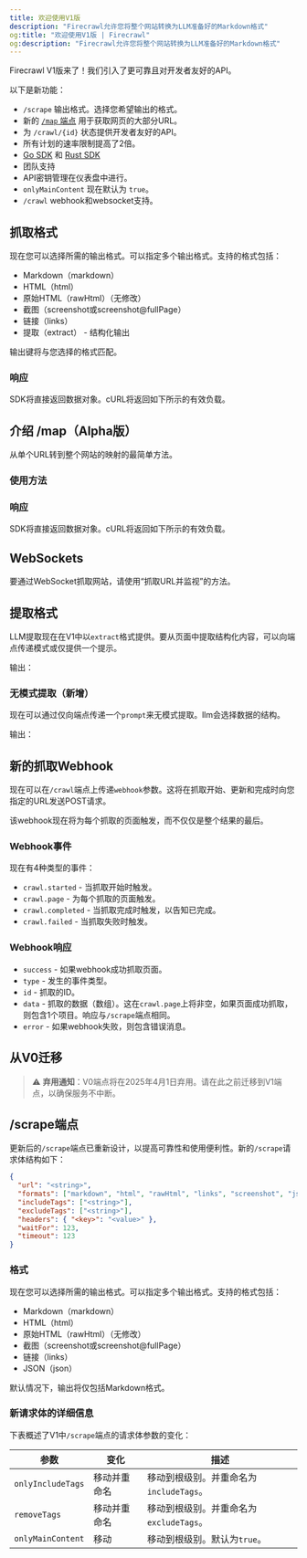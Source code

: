 ```yaml
---
title: 欢迎使用V1版
description: "Firecrawl允许您将整个网站转换为LLM准备好的Markdown格式"
og:title: "欢迎使用V1版 | Firecrawl"
og:description: "Firecrawl允许您将整个网站转换为LLM准备好的Markdown格式"
---
```




Firecrawl V1版来了！我们引入了更可靠且对开发者友好的API。

以下是新功能：

- `/scrape` 输出格式。选择您希望输出的格式。
- 新的 [`/map` 端点](/features/map) 用于获取网页的大部分URL。
- 为 `/crawl/{id}` 状态提供开发者友好的API。
- 所有计划的速率限制提高了2倍。
- [Go SDK](/sdks/go) 和 [Rust SDK](/sdks/rust)
- 团队支持
- API密钥管理在仪表盘中进行。
- `onlyMainContent` 现在默认为 `true`。
- `/crawl` webhook和websocket支持。


## 抓取格式

现在您可以选择所需的输出格式。可以指定多个输出格式。支持的格式包括：

- Markdown（markdown）
- HTML（html）
- 原始HTML（rawHtml）（无修改）
- 截图（screenshot或screenshot@fullPage）
- 链接（links）
- 提取（extract） - 结构化输出

输出键将与您选择的格式匹配。

<CodeGroup>

  <ScrapePython />

  <ScrapeNode />

  <ScrapeGo />

  <ScrapeRust />

  <ScrapeCURL />

</CodeGroup>

### 响应

SDK将直接返回数据对象。cURL将返回如下所示的有效负载。

<ScrapeResponse />

## 介绍 /map（Alpha版）

从单个URL转到整个网站的映射的最简单方法。

### 使用方法

<CodeGroup>

<MapPython />
<MapJavaScript />
<MapGo />
<MapRust />
<MapCURL />

</CodeGroup>

### 响应

SDK将直接返回数据对象。cURL将返回如下所示的有效负载。

<MapResponse />

## WebSockets

要通过WebSocket抓取网站，请使用“抓取URL并监视”的方法。

<CodeGroup>

<CrawlWebSocketPythonBase />
<CrawlWebSocketNodeBase />

</CodeGroup>

## 提取格式

LLM提取现在在V1中以`extract`格式提供。要从页面中提取结构化内容，可以向端点传递模式或仅提供一个提示。

<CodeGroup>

<ExtractPython />
<ExtractNode />
<ExtractCURL />

</CodeGroup>

输出：

<ExtractOutput />

### 无模式提取（新增）

现在可以通过仅向端点传递一个`prompt`来无模式提取。llm会选择数据的结构。

<CodeGroup>

<ExtractNoSchemaCURL />

</CodeGroup>

输出：

<ExtractNoSchemaOutput />

## 新的抓取Webhook

现在可以在`/crawl`端点上传递`webhook`参数。这将在抓取开始、更新和完成时向您指定的URL发送POST请求。

该webhook现在将为每个抓取的页面触发，而不仅仅是整个结果的最后。

<CrawlWebhookCURL />

### Webhook事件

现在有4种类型的事件：

- `crawl.started` - 当抓取开始时触发。
- `crawl.page` - 为每个抓取的页面触发。
- `crawl.completed` - 当抓取完成时触发，以告知已完成。
- `crawl.failed` - 当抓取失败时触发。


### Webhook响应

- `success` - 如果webhook成功抓取页面。
- `type` - 发生的事件类型。
- `id` - 抓取的ID。
- `data` - 抓取的数据（数组）。这在`crawl.page`上将非空，如果页面成功抓取，则包含1个项目。响应与`/scrape`端点相同。
- `error` - 如果webhook失败，则包含错误消息。


## 从V0迁移

> ⚠️ **弃用通知**：V0端点将在2025年4月1日弃用。请在此之前迁移到V1端点，以确保服务不中断。


## /scrape端点

更新后的`/scrape`端点已重新设计，以提高可靠性和使用便利性。新的`/scrape`请求体结构如下：

```json
{
  "url": "<string>",
  "formats": ["markdown", "html", "rawHtml", "links", "screenshot", "json"],
  "includeTags": ["<string>"],
  "excludeTags": ["<string>"],
  "headers": { "<key>": "<value>" },
  "waitFor": 123,
  "timeout": 123
}
```

### 格式

现在您可以选择所需的输出格式。可以指定多个输出格式。支持的格式包括：

- Markdown（markdown）
- HTML（html）
- 原始HTML（rawHtml）（无修改）
- 截图（screenshot或screenshot@fullPage）
- 链接（links）
- JSON（json）

默认情况下，输出将仅包括Markdown格式。

### 新请求体的详细信息

下表概述了V1中`/scrape`端点的请求体参数的变化：

| 参数 | 变化 | 描述 |
| --------- | ------ | ----------- |
| `onlyIncludeTags` | 移动并重命名 | 移动到根级别。并重命名为`includeTags`。 |
| `removeTags` | 移动并重命名 | 移动到根级别。并重命名为`excludeTags`。 |
| `onlyMainContent`| 移动 | 移动到根级别。默认为`true`。 |
